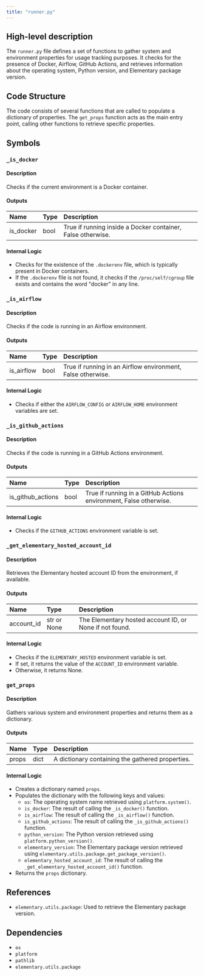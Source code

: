 ```yaml
---
title: "runner.py"
---
```


## High-level description
The `runner.py` file defines a set of functions to gather system and environment properties for usage tracking purposes. It checks for the presence of Docker, Airflow, GitHub Actions, and retrieves information about the operating system, Python version, and Elementary package version.

## Code Structure
The code consists of several functions that are called to populate a dictionary of properties. The `get_props` function acts as the main entry point, calling other functions to retrieve specific properties.

## Symbols
### `_is_docker`
#### Description
Checks if the current environment is a Docker container.

#### Outputs
| Name | Type | Description |
|:-----|:-----|:------------|
| is_docker | bool | True if running inside a Docker container, False otherwise. |

#### Internal Logic
- Checks for the existence of the `.dockerenv` file, which is typically present in Docker containers.
- If the `.dockerenv` file is not found, it checks if the `/proc/self/cgroup` file exists and contains the word "docker" in any line.

### `_is_airflow`
#### Description
Checks if the code is running in an Airflow environment.

#### Outputs
| Name | Type | Description |
|:-----|:-----|:------------|
| is_airflow | bool | True if running in an Airflow environment, False otherwise. |

#### Internal Logic
- Checks if either the `AIRFLOW_CONFIG` or `AIRFLOW_HOME` environment variables are set.

### `_is_github_actions`
#### Description
Checks if the code is running in a GitHub Actions environment.

#### Outputs
| Name | Type | Description |
|:-----|:-----|:------------|
| is_github_actions | bool | True if running in a GitHub Actions environment, False otherwise. |

#### Internal Logic
- Checks if the `GITHUB_ACTIONS` environment variable is set.

### `_get_elementary_hosted_account_id`
#### Description
Retrieves the Elementary hosted account ID from the environment, if available.

#### Outputs
| Name | Type | Description |
|:-----|:-----|:------------|
| account_id | str or None | The Elementary hosted account ID, or None if not found. |

#### Internal Logic
- Checks if the `ELEMENTARY_HOSTED` environment variable is set.
- If set, it returns the value of the `ACCOUNT_ID` environment variable.
- Otherwise, it returns None.

### `get_props`
#### Description
Gathers various system and environment properties and returns them as a dictionary.

#### Outputs
| Name | Type | Description |
|:-----|:-----|:------------|
| props | dict | A dictionary containing the gathered properties. |

#### Internal Logic
- Creates a dictionary named `props`.
- Populates the dictionary with the following keys and values:
    - `os`: The operating system name retrieved using `platform.system()`.
    - `is_docker`: The result of calling the `_is_docker()` function.
    - `is_airflow`: The result of calling the `_is_airflow()` function.
    - `is_github_actions`: The result of calling the `_is_github_actions()` function.
    - `python_version`: The Python version retrieved using `platform.python_version()`.
    - `elementary_version`: The Elementary package version retrieved using `elementary.utils.package.get_package_version()`.
    - `elementary_hosted_account_id`: The result of calling the `_get_elementary_hosted_account_id()` function.
- Returns the `props` dictionary.

## References
- `elementary.utils.package`: Used to retrieve the Elementary package version.

## Dependencies
- `os`
- `platform`
- `pathlib`
- `elementary.utils.package`
